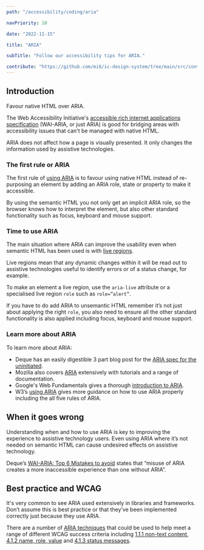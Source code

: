 ```yaml
---
path: "/accessibility/coding/aria"

navPriority: 10

date: "2022-11-15"

title: "ARIA"

subTitle: "Follow our accessibility tips for ARIA."

contribute: "https://github.com/mi6/ic-design-system/tree/main/src/content/structured/accessibility/coding/aria.mdx"
---
```


## Introduction

Favour native HTML over ARIA.

The Web Accessibility Initiative's [accessible rich internet applications specification](https://www.w3.org/TR/wai-aria/) (WAI-ARIA, or just ARIA) is good for bridging areas with accessibility issues that can't be managed with native HTML.

ARIA does not affect how a page is visually presented. It only changes the information used by assistive technologies.

### The first rule or ARIA

The first rule of [using ARIA](https://www.w3.org/TR/using-aria/) is to favour using native HTML instead of re-purposing an element by adding an ARIA role, state or property to make it accessible.

By using the semantic HTML you not only get an implicit ARIA role, so the browser knows how to interpret the element, but also other standard functionality such as focus, keyboard and mouse support.

### Time to use ARIA

The main situation where ARIA can improve the usability even when semantic HTML has been used is with [live regions](https://developer.mozilla.org/en-US/docs/Web/Accessibility/ARIA/ARIA_Live_Regions).

Live regions mean that any dynamic changes within it will be read out to assistive technologies useful to identify errors or of a status change, for example.

To make an element a live region, use the `aria-live` attribute or a specialised live region `role` such as `role=”alert”`.

If you have to do add ARIA to unsemantic HTML remember it’s not just about applying the right `role`, you also need to ensure all the other standard functionality is also applied including focus, keyboard and mouse support.

### Learn more about ARIA

To learn more about ARIA:

- Deque has an easily digestible 3 part blog post for the [ARIA spec for the uninitiated](https://www.deque.com/?s=ARIA%20Spec%20for%20the%20Uninitiated&post_type=post).
- Mozilla also covers [ARIA](https://developer.mozilla.org/en-US/docs/Web/Accessibility/ARIA) extensively with tutorials and a range of documentation.
- Google's Web Fundamentals gives a thorough [introduction to ARIA](https://developers.google.com/web/fundamentals/accessibility/semantics-aria).
- W3’s [using ARIA](https://www.w3.org/TR/using-aria/) gives more guidance on how to use ARIA properly including the all five rules of ARIA.

## When it goes wrong

Understanding when and how to use ARIA is key to improving the experience to assistive technology users. Even using ARIA where it’s not needed on semantic HTML can cause undesired effects on assistive technology.

Deque’s [WAI-ARIA: Top 6 Mistakes to avoid](https://www.deque.com/blog/wai-aria-top-6-mistakes-to-avoid/) states that “misuse of ARIA creates a more inaccessible experience than one without ARIA”.

## Best practice and WCAG

It's very common to see ARIA used extensively in libraries and frameworks. Don’t assume this is best practice or that they’ve been implemented correctly just because they use ARIA.

There are a number of [ARIA techniques](https://www.w3.org/WAI/WCAG21/Techniques/#aria) that could be used to help meet a range of different WCAG success criteria including [1.1.1 non-text content](https://www.w3.org/WAI/WCAG21/quickref/#non-text-content), [4.1.2 name, role, value](https://www.w3.org/WAI/WCAG21/quickref/#name-role-value) and [4.1.3 status messages](https://www.w3.org/WAI/WCAG21/quickref/#status-messages).
